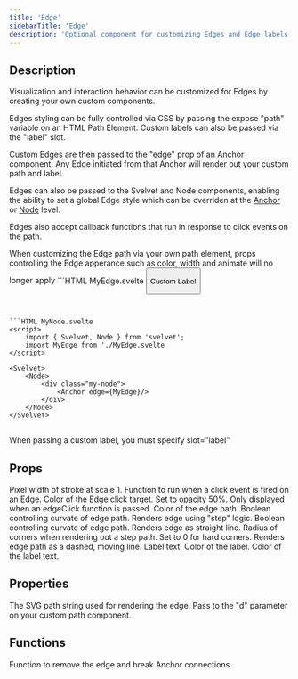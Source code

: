 ```yaml
---
title: 'Edge'
sidebarTitle: 'Edge'
description: 'Optional component for customizing Edges and Edge labels'
---
```


## Description

Visualization and interaction behavior can be customized for Edges by creating your own custom components.

Edges styling can be fully controlled via CSS by passing the expose "path" variable on an HTML Path Element. Custom labels can also be passed via the "label" slot.

Custom Edges are then passed to the "edge" prop of an Anchor component. Any Edge initiated from that Anchor will render out your custom path and label.

Edges can also be passed to the Svelvet and Node components, enabling the ability to set a global Edge style which can be overriden at the [Anchor](/components/anchor) or [Node](/components/node) level.

Edges also accept callback functions that run in response to click events on the path.

<Warning>
  When customizing the Edge path via your own path element, props controlling
  the Edge apperance such as color, width and animate will no longer apply
</Warning>

<CodeGroup>
```HTML MyEdge.svelte
<script>
	import { Edge } from 'svelvet';
</script>

<Edge let:path let:destroy edgeClick="{() => alert('Edge clicked')}" step>
  <path d={path} />
  <button on:click={destroy} slot="label">
    <p>Custom Label</p>
  </button>
</Edge>

<style>
	path {
		stroke: rgb(246, 231, 20);
		stroke-width: 4px;
	}
</style>

````


```HTML MyNode.svelte
<script>
	import { Svelvet, Node } from 'svelvet';
    import MyEdge from './MyEdge.svelte
</script>

<Svelvet>
    <Node>
        <div class="my-node">
            <Anchor edge={MyEdge}/>
        </div>
    </Node>
</Svelvet>
````

</CodeGroup>

##

<Note>When passing a custom label, you must specify slot="label"</Note>

## Props

<ResponseField name="width" type="number" default="2">
  Pixel width of stroke at scale 1.
</ResponseField>
<ResponseField name="edgeClick" type="(() => void) | null" default="null">
  Function to run when a click event is fired on an Edge.
</ResponseField>
<ResponseField name="targetColor" type="CSSColorString">
  Color of the Edge click target. Set to opacity 50%. Only displayed when an
  edgeClick function is passed.
</ResponseField>
<ResponseField name="color" type="CSS Color String" default="theme dependent">
  Color of the edge path.
</ResponseField>
<ResponseField name="straight" type="boolean" default="false">
  Boolean controlling curvate of edge path. Renders edge using "step" logic.
</ResponseField>

<ResponseField name="step" type="CSS Color String" default="false">
  Boolean controlling curvate of edge path. Renders edge as straight line.
</ResponseField>
<ResponseField name="cornerRadius" type="number" default="8">
  Radius of corners when rendering out a step path. Set to 0 for hard corners.
</ResponseField>
<ResponseField name="animate" type="boolean" default="false">
  Renders edge path as a dashed, moving line.
</ResponseField>
<ResponseField name="label" type="string">
  Label text.
</ResponseField>
<ResponseField
  name="labelColor"
  type="CSS Color String"
  default="theme dependent"
>
  Color of the label.
</ResponseField>
<ResponseField
  name="textColor"
  type="CSS Color String"
  default="theme dependent"
>
  Color of the label text.
</ResponseField>

## Properties

<ResponseField name="let:path" type="string">
  The SVG path string used for rendering the edge. Pass to the "d" parameter on
  your custom path component.
</ResponseField>

## Functions

<ResponseField name="let:destroy" type="function">
  Function to remove the edge and break Anchor connections.
</ResponseField>
